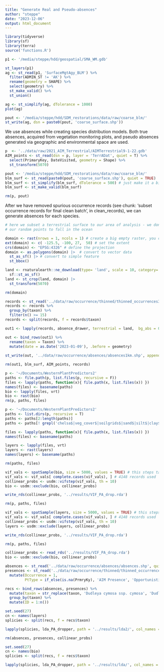 ```yaml
---
title: "Generate Real and Pseudo-absences"
author: "steppe"
date: "2023-12-06"
output: html_document
---
```


```r
library(tidyverse)
library(sf)
library(terra)
source('functions.R')
```

```r
p1 <- '/media/steppe/hdd/geospatial/SMA_WM.gdb'

st_layers(p1)
ag <- st_read(p1, 'SurfaceMgtAgy_BLM') %>% 
  filter(ADMIN_ST != 'AK') %>% 
  rename(geometry = SHAPE) %>% 
  select(geometry) %>% 
  st_make_valid() %>% 
  st_union()

ag <- st_simplify(ag, dTolerance = 1000)
plot(ag)

pout <- '/media/steppe/hdd/SDM_restorations/data/raw/coarse_blm/'
st_write(ag, dsn = paste0(pout, 'coarse_surface.shp'))
```

We use absences while creating species distribution models. 
Both true absences, acquired from vegetation monitoring plots, and pseudo absences generated via geographic and environmental space are used. 

```r

p  <- '../data/raw/2021_AIM_Terrestrial/AIMTerrestrial9-1-22.gdb'
AIM_points <- st_read(dsn = p, layer = 'TerrADat', quiet = T) %>%
  select(PrimaryKey, DateVisited, geometry = Shape) %>% 
  st_transform(5070) 

pout <- '/media/steppe/hdd/SDM_restorations/data/raw/coarse_blm/'
blm_surf <- st_read(paste0(pout, 'coarse_surface.shp'), quiet = TRUE)
blm_surf <- st_simplify(blm_surf, dTolerance = 500) # just make it a bit smaller. 
blm_surf <- st_make_valid(blm_surf)

rm(p, pout)
```


After we have removed spurious occurrence records (see chunk: 'subset occurrence records for final clean batch', in clean_records), we can generate absences for each species. 
```r

# here we subset a terrestrial surface to our area of analysis - we don't want all of
# our random points to fall in the ocean 

domain <- rast(nrows = 1, ncols = 1) # create a big empty raster, you can go in through sf too. 
ext(domain) <- c( -125.5, -100, 27,  50) # set the extent
crs(domain) <- "EPSG:4326" # define the projection
domain <- as.polygons(domain) |>  # convert to vector data
  st_as_sf() |> # convert to simple feature
  st_bbox()

land <- rnaturalearth::ne_download(type= 'land', scale = 10, category= 'physical') |>
  sf::st_as_sf()
land <- st_crop(land, domain) |>
  st_transform(5070)

rm(domain)

records <- st_read('../data/raw/occurrence/thinned/thinned_occurrences3.shp', quiet = TRUE)
records <- records %>% 
  group_by(taxon) %>% 
  filter(n() >= 15)
records <- split(records, f = records$taxon)

out1 <- lapply(records, absence_drawer, terrestrial = land,  bg_abs = 0.15, rand_dist = 1000)

out <- bind_rows(out1) %>% 
  rename(taxon = Taxon) %>% 
  mutate(date = as.Date('2023-01-09'), .before = geometry)
  
st_write(out, '../data/raw/occurrence/absences/absences1km.shp', append = FALSE)

rm(out1, blm_surf, AIM_points, records)
```



```r

p <- '~/Documents/WesternPlantPredictors2'
paths <- file.path(p, list.files(p, recursive = F))
files <- lapply(paths, function(x){ file.path(x, list.files(x)) })
names(files) <- basename(paths)
bio <- lapply(files, vrt)
bio <- rast(bio)
rm(p, paths, files)

```

```r
p <- '~/Documents/WesternPlantPredictors2'
paths <- list.dirs(p, recursive = T)
paths <- paths[2:length(paths)]
paths <- paths[! grepl('chelsa$|veg_cover$|soilgrids$|sand$|silt$|clay$|phh2o$|cfvo$|soc$', paths) ]

files <- lapply(paths, function(x){ file.path(x, list.files(x)) })
names(files) <- basename(paths)

layers <- lapply(files, vrt)
layers <- rast(layers)
names(layers) <- basename(paths)

rm(paths, files)
```


```r
vif_vals <- spatSample(bio, size = 5000, values = TRUE) # this steps takes forever... 
vif_vals <- vif_vals[ complete.cases(vif_vals), ] # 4148 records used
collinear_probs <- usdm::vifstep(vif_vals, th = 10)
bio <- usdm::exclude(bio, collinear_probs)

write_rds(collinear_probs, '../results/VIF_PA_drop.rda')

rm(p, paths, files)
```

```r
vif_vals <- spatSample(layers, size = 5000, values = TRUE) # this steps takes forever... 
vif_vals <- vif_vals[ complete.cases(vif_vals), ] # 4148 records used
collinear_probs <- usdm::vifstep(vif_vals, th = 10)
layers <- usdm::exclude(layers, collinear_probs)

write_rds(collinear_probs, '../results/VIF_PA_drop.rda')

rm(p, paths, files)
```


```r

collinear_probs <- read_rds('../results/VIF_PA_drop.rda')
bio <- usdm::exclude(bio, collinear_probs)

absences <- st_read('../data/raw/occurrence/absences/absences.shp', quiet = TRUE)
presences <- st_read('../data/raw/occurrence/thinned/thinned_occurrences.shp', quiet = TRUE) %>% 
  mutate(Occurrence = 1, 
         PtType = if_else(is.na(PrmryKy), 'AIM Presence', 'Opportunistic Presence'), .before = geometry)

recs <- bind_rows(absences, presences) %>% 
  mutate(taxon = str_replace(taxon, 'Dudleya cymosa ssp. cymosa', 'Dudleya cymosa')) %>% 
  group_by(taxon) %>% 
  mutate(ID = 1:n()) 

set.seed(27)
cn <- names(layers)
splicies <- split(recs, f = recs$taxon)

lapply(splicies, lda_PA_dropper, path = '../results/lda2/', col_names = cn)

rm(absences, presences, collinear_probs)
```



```r

set.seed(27)
cn <- names(bio)
splicies <- split(recs, f = recs$taxon)

lapply(splicies, lda_PA_dropper, path = '../results/lda/', col_names = cn)
```



